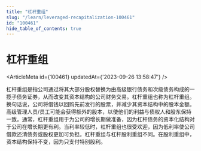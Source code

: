 ```yaml
---
title: "杠杆重组"
slug: "/learn/leveraged-recapitalization-100461"
id: "100461"
hide_table_of_contents: true
---
```



# 杠杆重组

<ArticleMeta id={100461} updatedAt={'2023-09-26 13:58:47'} />
<div className='border-solid border-b border-t-0 my-4 border-[var(--ifm-color-gray-300)]' />

杠杆重组是指公司通过将其大部分股权替换为由高级银行债务和次级债务构成的一揽子债务证券，从而改变其资本结构的公司财务交易。杠杆重组也称为杠杆重组。换句话说，公司将借钱以回购先前发行的股票，并减少其资本结构中的股本金额。高级管理人员/员工可能会获得额外的股本，以使他们的利益与债权人和股东保持一致。通常，杠杆重组用于为公司的增长期做准备，因为杠杆债务的资本化结构对于公司在增长期更有利。当利率较低时，杠杆重组也很受欢迎，因为低利率使公司借款还清债务或股权更加可负担。杠杆重组与杠杆股利重组不同。在股利重组中，资本结构保持不变，因为只支付特别股利。
